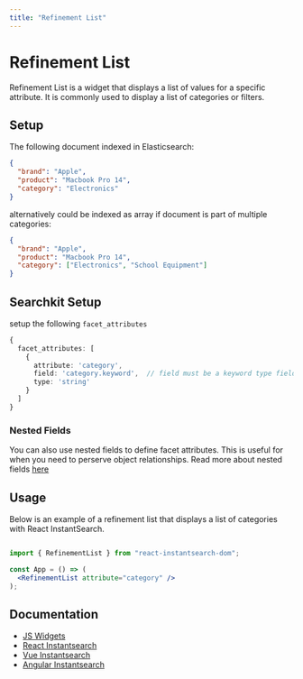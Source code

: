 ```yaml
---
title: "Refinement List"
---
```


# Refinement List

Refinement List is a widget that displays a list of values for a specific attribute. It is commonly used to display a list of categories or filters.

## Setup

The following document indexed in Elasticsearch:

```json
{
  "brand": "Apple",
  "product": "Macbook Pro 14",
  "category": "Electronics"
}
```

alternatively could be indexed as array if document is part of multiple categories:

```json
{
  "brand": "Apple",
  "product": "Macbook Pro 14",
  "category": ["Electronics", "School Equipment"]
}
```

## Searchkit Setup

setup the following `facet_attributes`

```ts
{
  facet_attributes: [
    { 
      attribute: 'category', 
      field: 'category.keyword',  // field must be a keyword type field
      type: 'string' 
    }
  ]
}

```

### Nested Fields

You can also use nested fields to define facet attributes. This is useful for when you need to perserve object relationships. Read more about nested fields [here](/docs/guides/facets/string-based-facets#nested-fields-support)

## Usage

Below is an example of a refinement list that displays a list of categories with React InstantSearch.

```jsx

import { RefinementList } from "react-instantsearch-dom";

const App = () => (
  <RefinementList attribute="category" />
);

``` 

## Documentation

- [JS Widgets](https://www.algolia.com/doc/api-reference/widgets/menu-select/js/)
- [React Instantsearch](https://www.algolia.com/doc/api-reference/widgets/menu-select/react/)
- [Vue Instantsearch](https://www.algolia.com/doc/api-reference/widgets/menu-select/vue/)
- [Angular Instantsearch](https://www.algolia.com/doc/api-reference/widgets/menu-select/angular/)